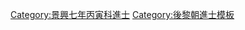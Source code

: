 {{Navbox
|name = 景興七年丙寅科庭試進士榜
|title = [[後黎朝進士列表|景興七年（1746年）丙寅科庭試進士榜]]
|titlestyle = background-color:#FFD700;
|image =
|style = width:100%;text-align:center; 
|groupstyle = text-align:center; background-color:#FFD700;
|liststyle = text-align:center;
|state = {{{state<includeonly>|collapsed</includeonly>}}}

|group1 = 第二甲<br>勅賜進士出身<br>共1名
|list1 = '''[[段澍 (越南)|段　澍]]'''

|group2 = 第三甲<br>勅賜同進士出身<br>共3名
|list2 = [[陳名做]] - [[陶武瑺]] - [[阮如式]]

|belowstyle = text-align: center; background-color:#FFD700;
|below='''前一科：[[Template:景興四年癸亥科庭試進士榜|景興四年癸亥科]]　'''·'''　後一科：[[Template:景興九年戊辰科庭試進士榜|景興九年戊辰科]]'''
}}
[[Category:景興七年丙寅科進士]]
<noinclude>[[Category:景興七年丙寅科進士| ]]
[[Category:後黎朝進士模板]]</noinclude>